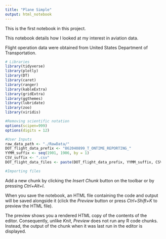 ```yaml
---
title: "Plane Simple"
output: html_notebook
---
```

This is the first notebook in this project. 

This notebook details how I looked at my interest in aviation data. 

Flight operation data were obtained from United States Department of Transportation. 

```r
# Libraries
library(tidyverse)
library(plotly)
library(DT)
library(caret)
library(ranger)
library(kableExtra)
library(gridExtra)
library(ggthemes)
library(lubridate)
library(zoo)
library(viridis)

#Removing scientific notation
options(scipen=999)
options(digits = 12)

#User Inputs
raw_data_path <- "./RawData/"
DOT_flight_data_prefix <- "862040899_T_ONTIME_REPORTING_"
YYMM_suffix <- seq(1901, 1906, by = 1)
CSV_suffix <- ".csv"
DOT_flight_data_files <- paste(DOT_flight_data_prefix, YYMM_suffix, CSV_suffix, sep = "")

#Importing files

```

Add a new chunk by clicking the *Insert Chunk* button on the toolbar or by pressing *Ctrl+Alt+I*.

When you save the notebook, an HTML file containing the code and output will be saved alongside it (click the *Preview* button or press *Ctrl+Shift+K* to preview the HTML file).

The preview shows you a rendered HTML copy of the contents of the editor. Consequently, unlike *Knit*, *Preview* does not run any R code chunks. Instead, the output of the chunk when it was last run in the editor is displayed.
